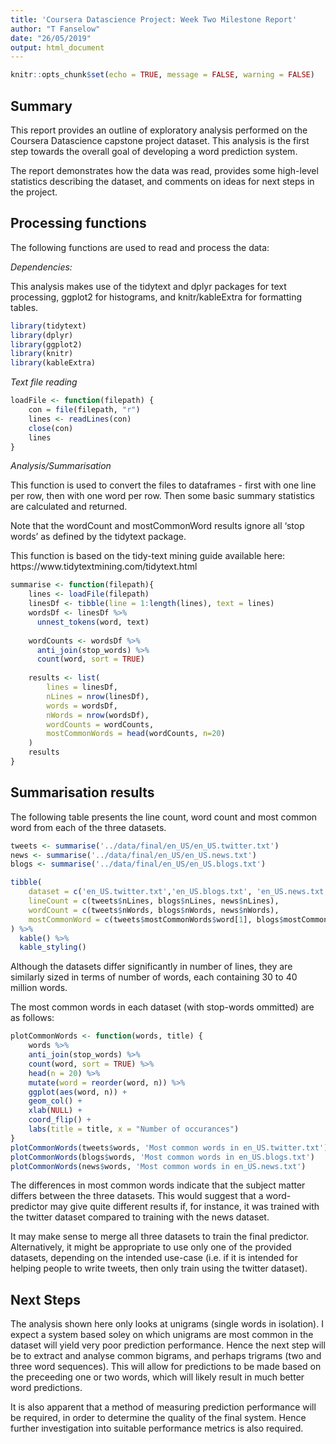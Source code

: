 ```yaml
---
title: 'Coursera Datascience Project: Week Two Milestone Report'
author: "T Fanselow"
date: "26/05/2019"
output: html_document
---
```


```r
knitr::opts_chunk$set(echo = TRUE, message = FALSE, warning = FALSE)
```

## Summary

This report provides an outline of exploratory analysis performed on the Coursera Datascience capstone project dataset. This analysis is the first step towards the overall goal of developing a word prediction system.

The report demonstrates how the data was read, provides some high-level statistics describing the dataset, and comments on ideas for next steps in the project.

## Processing functions

The following functions are used to read and process the data:

*Dependencies:*

This analysis makes use of the tidytext and dplyr packages for text processing, ggplot2 for histograms, and knitr/kableExtra for formatting tables.
```r
library(tidytext)
library(dplyr)
library(ggplot2)
library(knitr)
library(kableExtra)
```

*Text file reading*
```r
loadFile <- function(filepath) {
    con = file(filepath, "r")
    lines <- readLines(con)
    close(con)
    lines
}
```


*Analysis/Summarisation*

This function is used to convert the files to dataframes - first with one line per row, then with one word per row. Then some basic summary statistics are calculated and returned.

Note that the wordCount and mostCommonWord results ignore all 'stop words' as defined by the tidytext package.

This function is based on the tidy-text mining guide available here: https://www.tidytextmining.com/tidytext.html 

```r
summarise <- function(filepath){
    lines <- loadFile(filepath)
    linesDf <- tibble(line = 1:length(lines), text = lines)
    wordsDf <- linesDf %>%
      unnest_tokens(word, text)
    
    wordCounts <- wordsDf %>%
      anti_join(stop_words) %>%
      count(word, sort = TRUE)
    
    results <- list(
        lines = linesDf,
        nLines = nrow(linesDf),
        words = wordsDf,
        nWords = nrow(wordsDf),
        wordCounts = wordCounts,
        mostCommonWords = head(wordCounts, n=20)
    )
    results
}
```

## Summarisation results

The following table presents the line count, word count and most common word from each of the three datasets.

```r
tweets <- summarise('../data/final/en_US/en_US.twitter.txt')
news <- summarise('../data/final/en_US/en_US.news.txt')
blogs <- summarise('../data/final/en_US/en_US.blogs.txt')
```


```r
tibble(
    dataset = c('en_US.twitter.txt','en_US.blogs.txt', 'en_US.news.txt'),
    lineCount = c(tweets$nLines, blogs$nLines, news$nLines),
    wordCount = c(tweets$nWords, blogs$nWords, news$nWords),
    mostCommonWord = c(tweets$mostCommonWords$word[1], blogs$mostCommonWords$word[1], news$mostCommonWords$word[1]),
) %>%
  kable() %>%
  kable_styling()
```

Although the datasets differ significantly in number of lines, they are similarly sized in terms of number of words, each containing 30 to 40 million words.

The most common words in each dataset (with stop-words ommitted) are as follows:

```r
plotCommonWords <- function(words, title) {
    words %>%
    anti_join(stop_words) %>%
    count(word, sort = TRUE) %>%
    head(n = 20) %>%
    mutate(word = reorder(word, n)) %>%
    ggplot(aes(word, n)) +
    geom_col() +
    xlab(NULL) +
    coord_flip() + 
    labs(title = title, x = "Number of occurances")
}
plotCommonWords(tweets$words, 'Most common words in en_US.twitter.txt')
plotCommonWords(blogs$words, 'Most common words in en_US.blogs.txt')
plotCommonWords(news$words, 'Most common words in en_US.news.txt')
```

The differences in most common words indicate that the subject matter differs between the three datasets. This would suggest that a word-predictor may give quite different results if, for instance, it was trained with the twitter dataset compared to training with the news dataset.

It may make sense to merge all three datasets to train the final predictor. Alternatively, it might be appropriate to use only one of the provided datasets, depending on the intended use-case (i.e. if it is intended for helping people to write tweets, then only train using the twitter dataset).

## Next Steps

The analysis shown here only looks at unigrams (single words in isolation). I expect a system based soley on which unigrams are most common in the dataset will yield very poor prediction performance. Hence the next step will be to extract and analyse common bigrams, and perhaps trigrams (two and three word sequences). This will allow for predictions to be made based on the preceeding one or two words, which will likely result in much better word predictions. 

It is also apparent that a method of measuring prediction performance will be required, in order to determine the quality of the final system. Hence further investigation into suitable performance metrics is also required.
